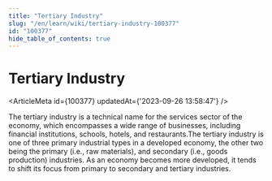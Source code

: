 ```yaml
---
title: "Tertiary Industry"
slug: "/en/learn/wiki/tertiary-industry-100377"
id: "100377"
hide_table_of_contents: true
---
```



# Tertiary Industry

<ArticleMeta id={100377} updatedAt={'2023-09-26 13:58:47'} />
<div className='border-solid border-b border-t-0 my-4 border-[var(--ifm-color-gray-300)]' />

The tertiary industry is a technical name for the services sector of the economy, which encompasses a wide range of businesses, including financial institutions, schools, hotels, and restaurants.The tertiary industry is one of three primary industrial types in a developed economy, the other two being the primary (i.e., raw materials), and secondary (i.e., goods production) industries. As an economy becomes more developed, it tends to shift its focus from primary to secondary and tertiary industries.
